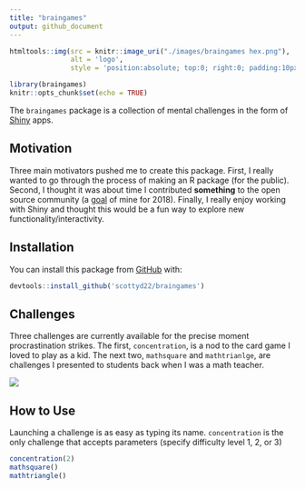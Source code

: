 ```yaml
---
title: "braingames"
output: github_document
---
```


```r
htmltools::img(src = knitr::image_uri("./images/braingames hex.png"), 
               alt = 'logo', 
               style = 'position:absolute; top:0; right:0; padding:10px; height: 112.5px; width: 100px;')
```

```r
library(braingames)
knitr::opts_chunk$set(echo = TRUE)
```

The `braingames` package is a collection of mental challenges in the form of [Shiny](https://shiny.rstudio.com/) apps.

## Motivation

Three main motivators pushed me to create this package.  First, I really wanted to go through the process of making an R package (for the public).  Second, I thought it was about time I contributed **something** to the open source community (a [goal](https://twitter.com/scottyd22/status/947950535042355200) of mine for 2018).  Finally, I really enjoy working with Shiny and thought this would be a fun way to explore new functionality/interactivity.

## Installation

You can install this package from [GitHub](https://github.com/scottyd22/) with:

```r
devtools::install_github('scottyd22/braingames')
```

## Challenges

Three challenges are currently available for the precise moment procrastination strikes.  The first, `concentration`, is a nod to the card game I loved to play as a kid.  The next two, `mathsquare` and `mathtrianlge`, are challenges I presented to students back when I was a math teacher. 

![](./images/concentration_mathsquare_mathtriangle.PNG)

## How to Use

Launching a challenge is as easy as typing its name.  `concentration` is the only challenge that accepts parameters (specify difficulty level 1, 2, or 3) 

```r
concentration(2)
mathsquare()
mathtriangle()
```
